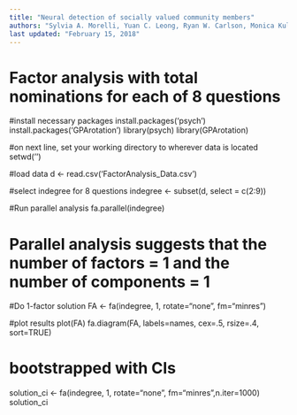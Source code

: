 ```yaml
---
title: "Neural detection of socially valued community members"
authors: "Sylvia A. Morelli, Yuan C. Leong, Ryan W. Carlson, Monica Kullar, & Jamil Zaki"
last updated: "February 15, 2018"
---
```


# Factor analysis with total nominations for each of 8 questions

#install necessary packages
install.packages('psych')
install.packages('GPArotation')
library(psych)
library(GPArotation)

#on next line, set your working directory to wherever data is located
setwd('') 

#load data
d <- read.csv('FactorAnalysis_Data.csv')

#select indegree for 8 questions
indegree <- subset(d, select = c(2:9))

#Run parallel analysis
fa.parallel(indegree) 

# Parallel analysis suggests that the number of factors =  1  and the number of components =  1

#Do 1-factor solution
FA <- fa(indegree, 1, rotate="none", fm="minres") 

#plot results
plot(FA)
fa.diagram(FA, labels=names, cex=.5, rsize=.4, sort=TRUE)


# bootstrapped with CIs
solution_ci <- fa(indegree, 1, rotate="none", fm="minres",n.iter=1000)
solution_ci

